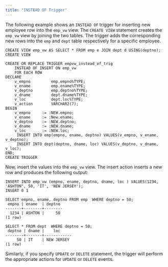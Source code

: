 ```yaml
---
title: "INSTEAD OF Trigger"
---
```


<div id="instead_of_trigger" class="registered_link"></div>


The following example shows an `INSTEAD OF` trigger for inserting new employee row into the `emp_vw` view. The `CREATE VIEW` statement creates the `emp_vw` view by joining the two tables. The trigger adds the corresponding new rows into the `emp` and `dept` table respectively for a specific employee.

``` text
CREATE VIEW emp_vw AS SELECT * FROM emp e JOIN dept d USING(deptno);
CREATE VIEW

CREATE OR REPLACE TRIGGER empvw_instead_of_trig
    INSTEAD OF INSERT ON emp_vw
    FOR EACH ROW
DECLARE
    v_empno         emp.empno%TYPE;
    v_ename         emp.ename%TYPE;
    v_deptno        emp.deptno%TYPE;
    v_dname         dept.dname%TYPE;
    v_loc           dept.loc%TYPE;
    v_action        VARCHAR2(7);
BEGIN
    v_empno     := :NEW.empno;
    v_ename     := :New.ename;
    v_deptno    := :NEW.deptno;
    v_dname     := :NEW.dname;
    v_loc       := :NEW.loc;
     INSERT INTO emp(empno, ename, deptno) VALUES(v_empno, v_ename,
v_deptno);
     INSERT INTO dept(deptno, dname, loc) VALUES(v_deptno, v_dname, v_loc);
END;
CREATE TRIGGER
```

Now, insert the values into the `emp_vw` view. The insert action inserts a new row and produces the following output:

``` text
INSERT INTO emp_vw (empno, ename, deptno, dname, loc ) VALUES(1234,
'ASHTON', 50, 'IT', 'NEW JERSEY');
INSERT 0 1
```

``` text
SELECT empno, ename, deptno FROM emp  WHERE deptno = 50;
 empno | ename  | deptno
-------+--------+--------
  1234 | ASHTON |     50
(1 row)
```

``` text
SELECT * FROM dept  WHERE deptno = 50;
 deptno | dname |    loc
--------+-------+------------
     50 | IT    | NEW JERSEY
(1 row)
```

Similarly, if you specify `UPDATE` or `DELETE` statement, the trigger will perform the appropriate actions for `UPDATE` or `DELETE` events.
